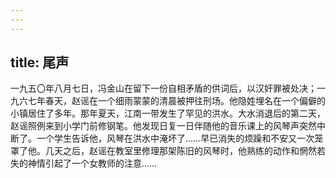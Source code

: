 ```yaml
---
---
---
```

title: 尾声
---




一九五〇年八月七日，冯金山在留下一份自相矛盾的供词后，以汉奸罪被处决；一九六七年春天，赵谣在一个细雨蒙蒙的清晨被押往刑场。他隐姓埋名在一个偏僻的小镇居住了多年。那年夏天，江南一带发生了罕见的洪水。大水消退后的第二天，赵谣照例来到小学门前修钢笔。他发现日复一日伴随他的音乐课上的风琴声突然中断了。一个学生告诉他，风琴在洪水中淹坏了……早已消失的烦躁和不安又一次笼罩了他。几天之后，赵谣在教室里修理那架陈旧的风琴时，他熟练的动作和惘然若失的神情引起了一个女教师的注意……